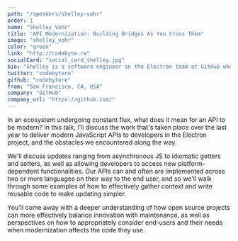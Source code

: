 ```yaml
---
path: "/speakers/shelley-vohr"
order: 1
name: "Shelley Vohr"
title: "API Modernization: Building Bridges As You Cross Them"
image: "shelley_vohr"
color: "green"
link: "http://codebyte.re"
socialCard: "social_card_shelley.jpg"
bio: "Shelley is a software engineer on the Electron team at GitHub who loves figuring out how to make things work. She's passionate about clean code & diving deep into tricky problems. She's also a runner, explorer, and crossword puzzle fan powered by more coffee than a human should probably drink."
twitter: "codebytere"
github: "codebytere"
from: "San Francisco, CA, USA"
company: "GitHub"
company_url: "https://github.com/"
---
```


In an ecosystem undergoing constant flux, what does it mean for an API to be modern? In this talk, I'll discuss the work that's taken place over the last year to deliver modern JavaScript APIs to developers in the Electron project, and the obstacles we encountered along the way.

We'll discuss updates ranging from asynchronous JS to idiomatic getters and setters, as well as allowing developers to access new platform-dependent functionalities. Our APIs can and often are implemented across two or more languages on their way to the end user, and so we'll walk through some examples of how to effectively gather context and write reusable code to make updating simpler.

You'll come away with a deeper understanding of how open source projects can more effectively balance innovation with maintenance, as well as perspectives on how to appropriately consider end-users and their needs when modernization affects the code they use.